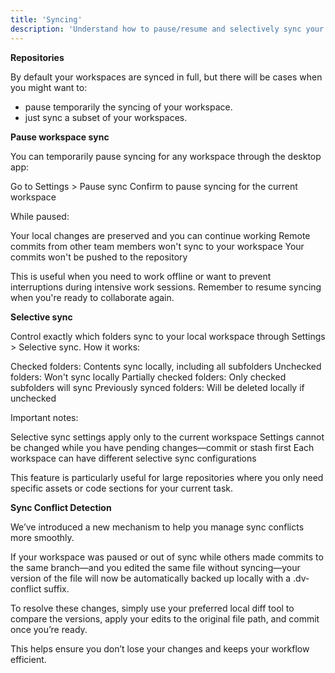 ```yaml
---
title: 'Syncing'
description: 'Understand how to pause/resume and selectively sync your repositories'
---
```


**Repositories**

By default your workspaces are synced in full, but there will be cases when you might want to:

- pause temporarily the syncing of your workspace.
- just sync a subset of your workspaces.


**Pause workspace sync**

You can temporarily pause syncing for any workspace through the desktop app:

Go to Settings > Pause sync
Confirm to pause syncing for the current workspace

While paused:

Your local changes are preserved and you can continue working
Remote commits from other team members won't sync to your workspace
Your commits won't be pushed to the repository

This is useful when you need to work offline or want to prevent interruptions during intensive work sessions. Remember to resume syncing when you're ready to collaborate again.

**Selective sync**

Control exactly which folders sync to your local workspace through Settings > Selective sync.
How it works:

Checked folders: Contents sync locally, including all subfolders
Unchecked folders: Won't sync locally
Partially checked folders: Only checked subfolders will sync
Previously synced folders: Will be deleted locally if unchecked

Important notes:

Selective sync settings apply only to the current workspace
Settings cannot be changed while you have pending changes—commit or stash first
Each workspace can have different selective sync configurations

This feature is particularly useful for large repositories where you only need specific assets or code sections for your current task.

**Sync Conflict Detection**

We’ve introduced a new mechanism to help you manage sync conflicts more smoothly.

If your workspace was paused or out of sync while others made commits to the same branch—and you edited the same file without syncing—your version of the file will now be automatically backed up locally with a .dv-conflict suffix.

To resolve these changes, simply use your preferred local diff tool to compare the versions, apply your edits to the original file path, and commit once you’re ready.

This helps ensure you don’t lose your changes and keeps your workflow efficient.

